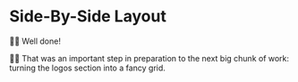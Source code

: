 # Side-By-Side Layout

👨‍💼 Well done!

👨‍💼 That was an important step in preparation to the next big chunk of work: turning the logos section into a fancy grid.
